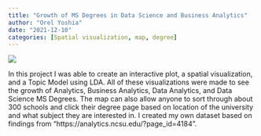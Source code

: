 ```yaml
---
title: "Growth of MS Degrees in Data Science and Business Analytics"
author: "Orel Yoshia"
date: "2021-12-10"
categories: [Spatial visualization, map, degree]
---
```



![](interactive_map.png)

In this project I was able to create an interactive plot, a spatial visualization, and a Topic Model using LDA. All of these visualizations were made to see the growth of Analytics, Business Analytics, Data Analytics, and Data Science MS Degrees. The map can also allow anyone to sort through about 300 schools and click their degree page based on location of the university and what subject they are interested in. I created my own dataset based on findings from "https://analytics.ncsu.edu/?page_id=4184".

